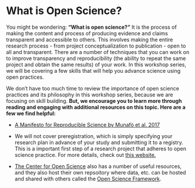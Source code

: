 # What is Open Science? {-}

You might be wondering: **"What is open science?"** It is the process of making the content and process of producing evidence and claims transparent and accessible to others. This involves making the entire research process - from project conceptualization to publication - open to all and transparent. There are a number of techniques that you can work on to improve transparency and reproducibility (the ability to repeat the same project and obtain the same results) of your work. In this workshop series, we will be covering a few skills that will help you advance science using open practices.

We don't have too much time to review the importance of open science practices and its philosophy in this workshop series, because we are focusing on skill building. **But, we encourage you to learn more through reading and engaging with additional resources on this topic. Here are a few we find helpful:**

* [A Manifesto for Reproducible Science by Munafò et al. 2017](https://www.nature.com/articles/s41562-016-0021)

* We will not cover preregistration, which is simply specifying your research plan in advance of your study and submitting it to a registry. This is a important first step of a research project that adheres to open science practice. For more details, check out [this website.](https://www.cos.io/initiatives/prereg?_ga=2.263330764.1195627208.1585935801-1853960792.1572623623.)

* [The Center for Open Science](https://www.cos.io/open-science) also has a number of useful resources, and they also host their own repsoitory where data, etc. can be hosted and shared with others called the [Open Science Framework](https://osf.io/).
